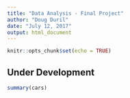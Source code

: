 ```yaml
---
title: "Data Analysis - Final Project"
author: "Doug Duril"
date: "July 12, 2017"
output: html_document
---
```


```r
knitr::opts_chunk$set(echo = TRUE)
```

## Under Development


```r
summary(cars)
```

